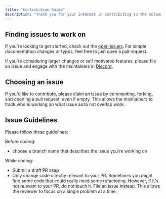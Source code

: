 ```yaml
---
title: "Contribution Guide"
description: "Thank you for your interest in contributing to the Solana.Unity-SDK! This is an open-source community project and all contributions are welcomed, no matter how big or small. Contributions might include (but is not limited to) filing issues, adding documentation, fixing bugs, creating examples, and/or implementing features."
---
```


## Finding issues to work on

If you're looking to get started, check out the [open issues](https://github.com/magicblock-labs/Solana.Unity-SDK/issues). For simple documentation changes or typos, feel free to just open a pull request.

If you're considering larger changes or self motivated features, please file an issue and engage with the maintainers in [Discord](https://discord.gg/MBkdC3gxcv).

## Choosing an issue

If you'd like to contribute, please claim an issue by commenting, forking, and opening a pull request, even if empty. This allows the maintainers to track who is working on what issue as to not overlap work.

## Issue Guidelines

Please follow these guidelines:

Before coding:

- choose a branch name that describes the issue you're working on

While coding:

- Submit a draft PR asap
- Only change code directly relevant to your PR. Sometimes you might find some code that could really need some refactoring. However, if it's not relevant to your PR, do not touch it. File an issue instead. This allows the reviewer to focus on a single problem at a time.
